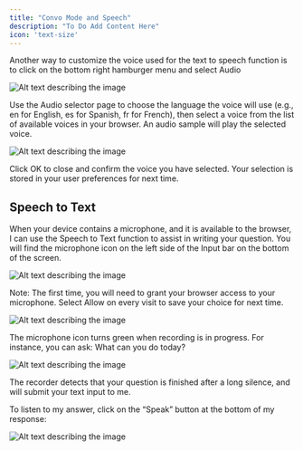 ```yaml
---
title: "Convo Mode and Speech"
description: "To Do Add Content Here"
icon: 'text-size'
---
```


Another way to customize the voice used for the text to speech function is to click on the bottom right hamburger menu and select Audio

![Alt text describing the image](https://placeholdit.com/1000x600/fcefff/c0a1e6)


Use the Audio selector page to choose the language the voice will use (e.g., en for English, es for Spanish, fr for French), then select a voice from the list of available voices in your browser. An audio sample will play the selected voice.

![Alt text describing the image](https://placeholdit.com/1000x600/fcefff/c0a1e6)

Click OK to close and confirm the voice you have selected. Your selection is stored in your user preferences for next time.


## Speech to Text

When your device contains a microphone, and it is available to the browser, I can use the Speech to Text function to assist in writing your question. You will find the microphone icon on the left side of the Input bar on the bottom of the screen.

![Alt text describing the image](https://placeholdit.com/1000x600/fcefff/c0a1e6)

Note: The first time, you will need to grant your browser access to your microphone. Select Allow on every visit to save your choice for next time.

![Alt text describing the image](https://placeholdit.com/1000x600/fcefff/c0a1e6)

The microphone icon turns green when recording is in progress. For instance, you can ask:
What can you do today?

![Alt text describing the image](https://placeholdit.com/1000x600/fcefff/c0a1e6)

The recorder detects that your question is finished after a long silence, and will submit your text input to me.

To listen to my answer, click on the “Speak” button at the bottom of my response:

![Alt text describing the image](https://placeholdit.com/1000x600/fcefff/c0a1e6)